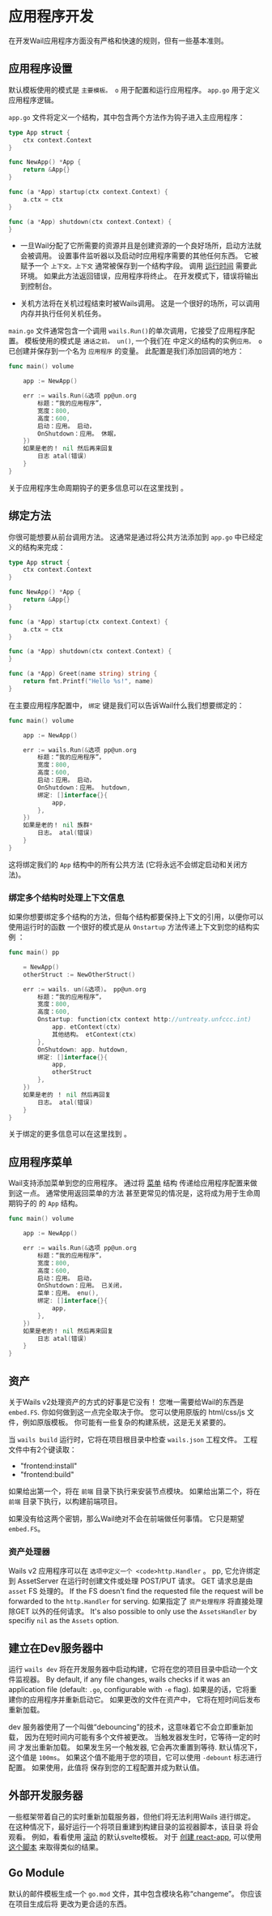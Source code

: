 
# 应用程序开发

在开发Wail应用程序方面没有严格和快速的规则，但有一些基本准则。

## 应用程序设置

默认模板使用的模式是 `主要模板。 o` 用于配置和运行应用程序。 `app.go` 用于定义应用程序逻辑。

`app.go` 文件将定义一个结构，其中包含两个方法作为钩子进入主应用程序：

```go title="app.go"
type App struct {
    ctx context.Context
}

func NewApp() *App {
    return &App{}
}

func (a *App) startup(ctx context.Context) {
    a.ctx = ctx
}

func (a *App) shutdown(ctx context.Context) {
}
```

- 一旦Wail分配了它所需要的资源并且是创建资源的一个良好场所，启动方法就会被调用。 设置事件监听器以及启动时应用程序需要的其他任何东西。 它被赋予一个 `上下文。上下文` 通常被保存到一个结构字段。 调用 [运行时间](../reference/runtime/intro.mdx) 需要此环境。 如果此方法返回错误，应用程序将终止。 在开发模式下，错误将输出到控制台。

- 关机方法将在关机过程结束时被Wails调用。 这是一个很好的场所，可以调用 内存并执行任何关机任务。

`main.go` 文件通常包含一个调用 `wails.Run()`的单次调用，它接受了应用程序配置。 模板使用的模式是 `通话之前。 un()`, 一个我们在 中定义的结构的实例`应用。 o` 已创建并保存到一个名为 `应用程序` 的变量。 此配置是我们添加回调的地方：

```go {3,9,10} title="main.go"
func main() volume

    app := NewApp()

    err := wails.Run(&选项 pp@un.org
        标题：“我的应用程序”，
        宽度：800,
        高度：600,
        启动：应用。 启动，
        OnShutdown：应用。 休眠，
    })
    如果是老的！ nil 然后再来回复
        日志 atal(错误)
    }
}

```

关于应用程序生命周期钩子的更多信息可以在这里找到 [](../howdoesitwork.mdx#application-lifecycle-callbacks)。

## 绑定方法

你很可能想要从前台调用方法。 这通常是通过将公共方法添加到 `app.go` 中已经定义的结构来完成：

```go {16-18} title="app.go"
type App struct {
    ctx context.Context
}

func NewApp() *App {
    return &App{}
}

func (a *App) startup(ctx context.Context) {
    a.ctx = ctx
}

func (a *App) shutdown(ctx context.Context) {
}

func (a *App) Greet(name string) string {
    return fmt.Printf("Hello %s!", name)
}
```

在主要应用程序配置中， `绑定` 键是我们可以告诉Wail什么我们想要绑定的：

```go {11-13} title="main.go"
func main() volume

    app := NewApp()

    err := wails.Run(&选项 pp@un.org
        标题：“我的应用程序”，
        宽度：800,
        高度：600,
        启动：应用。 启动，
        OnShutdown：应用。 hutdown,
        绑定: []interface{}{
            app,
        },
    })
    如果是老的！ nil 族群*
        日志。 atal(错误)
    }
}

```

这将绑定我们的 `App` 结构中的所有公共方法 (它将永远不会绑定启动和关闭方法)。

### 绑定多个结构时处理上下文信息

如果你想要绑定多个结构的方法，但每个结构都要保持上下文的引用，以便你可以使用运行时的函数 一个很好的模式是从 `Onstartup` 方法传递上下文到您的结构实例 ：

```go
func main() pp

    = NewApp()
    otherStruct := NewOtherStruct()

    err := wails. un(&选项)。 pp@un.org
        标题：“我的应用程序”，
        宽度：800,
        高度：600,
        Onstartup: function(ctx context http://untreaty.unfccc.int)
            app. etContext(ctx)
            其他结构。 etContext(ctx)
        },
        OnShutdown: app. hutdown,
        绑定: []interface{}{
            app,
            otherStruct
        },
    })
    如果是老的 ！ nil 然后再回复
        日志。 atal(错误)
    }
}
```



关于绑定的更多信息可以在这里找到 [](../howdoesitwork.mdx#method-binding)。

## 应用程序菜单

Wail支持添加菜单到您的应用程序。 通过将 [菜单](../reference/menus.mdx#menu) 结构 传递给应用程序配置来做到这一点。 通常使用返回菜单的方法 甚至更常见的情况是，这将成为用于生命周期钩子的 的 `App` 结构。

```go {11} title="main.go"
func main() volume

    app := NewApp()

    err := wails.Run(&选项 pp@un.org
        标题：“我的应用程序”，
        宽度：800,
        高度：600,
        启动：应用。 启动，
        OnShutdown：应用。 已关闭，
        菜单：应用。 enu(),
        绑定: []interface{}{
            app,
        },
    })
    如果是老的！ nil 然后再来回复
        日志 atal(错误)
    }
}

```

## 资产

关于Wails v2处理资产的方式的好事是它没有！ 您唯一需要给Wail的东西是 `embed.FS`. 你如何做到这一点完全取决于你。 您可以使用原版的 html/css/js 文件，例如原版模板。 你可能有一些复杂的构建系统，这是无关紧要的。

当 `wails build` 运行时，它将在项目根目录中检查 `wails.json` 工程文件。 工程文件中有2个键读取：

- "frontend:install"
- "frontend:build"

如果给出第一个，将在 `前端` 目录下执行来安装节点模块。 如果给出第二个，将在 `前端` 目录下执行，以构建前端项目。

如果没有给这两个密钥，那么Wail绝对不会在前端做任何事情。 它只是期望 `embed.FS`。

### 资产处理器

Wails v2 应用程序可以在 `选项中定义一个 <code>http.Handler` 。 pp</code>, 它允许绑定到 AssetServer 在运行时创建文件或处理 POST/PUT 请求。 GET 请求总是由 `asset` FS 处理的。 If the FS doesn't find the requested file the request will be forwarded to the `http.Handler` for serving. 如果指定了 `资产处理程序` 将直接处理除GET 以外的任何请求。 It's also possible to only use the `AssetsHandler` by specifiy `nil` as the `Assets` option.

## 建立在Dev服务器中

运行 `wails dev` 将在开发服务器中启动构建，它将在您的项目目录中启动一个文件监视器。 By default, if any file changes, wails checks if it was an application file (default: `.go`, configurable with `-e` flag). 如果是的话，它将重建你的应用程序并重新启动它。 如果更改的文件在资产中， 它将在短时间后发布重新加载。

dev 服务器使用了一个叫做“debouncing”的技术，这意味着它不会立即重新加载， 因为在短时间内可能有多个文件被更改。 当触发器发生时，它等待一定的时间 才发出重新加载。 如果发生另一个触发器, 它会再次重置到等待. 默认情况下，这个值是 `100ms`。 如果这个值不能用于您的项目，它可以使用 `-debount` 标志进行配置。 如果使用，此值将 保存到您的工程配置并成为默认值。

## 外部开发服务器

一些框架带着自己的实时重新加载服务器，但他们将无法利用Wails 进行绑定。 在这种情况下，最好运行一个将项目重建到构建目录的监视器脚本，该目录 将会观看。 例如，看看使用 [滚动](https://rollupjs.org/guide/en/) 的默认svelte模板。 对于 [创建 react-app](https://create-react-app.dev/), 可以使用 [这个脚本](https://gist.github.com/int128/e0cdec598c5b3db728ff35758abdbafd) 来取得类似的结果。

## Go Module

默认的邮件模板生成一个 `go.mod` 文件，其中包含模块名称“changeme”。 你应该在项目生成后将 更改为更合适的东西。
